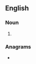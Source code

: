 ==English==

===Noun===
{{en-noun}}

# {{alternative spelling of|ifrit|lang=en}}

===Anagrams===
* {{anagrams|en|Eifert|treife}}